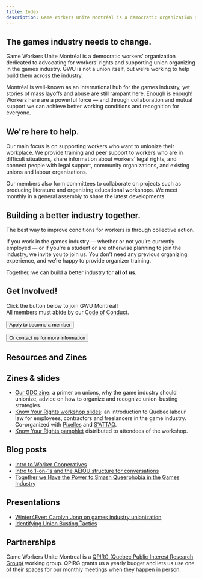 ```yaml
---
title: Index
description: Game Workers Unite Montréal is a democratic organization dedicated to advocating for workers’ rights in the games industry. Join us!
---
```


<Section image="Illu_Distribution" imagePlacement="right">

<h2 id="info">The games industry needs to change.</h2>

Game Workers Unite Montréal is a democratic workers’ organization dedicated to advocating for workers’ rights and supporting union organizing in the games industry. GWU is not a union itself, but we’re working to help build them across the industry.

Montréal is well-known as an international hub for the games industry, yet stories of mass layoffs and abuse are still rampant here. Enough is enough! Workers here are a powerful force — and through collaboration and mutual support we can achieve better working conditions and recognition for everyone.

</Section>


<Section image="Illu_Complain" imagePlacement="left">

## We're here to help.

Our main focus is on supporting workers who want to unionize their workplace. We provide training and peer support to workers who are in difficult situations, share information about workers’ legal rights, and connect people with legal support, community organizations, and existing unions and labour organizations.

Our members also form committees to collaborate on projects such as producing literature and organizing educational workshops. We meet monthly in a general assembly to share the latest developments.

</Section>


<Section image="Illu_Meeting" imagePlacement="right">

## Building a better industry together.

The best way to improve conditions for workers is through collective action.

If you work in the games industry — whether or not you’re currently employed — or if you’re a student or are otherwise planning to join the industry, we invite you to join us. You don’t need any previous organizing experience, and we’re happy to provide organizer training.

Together, we can build a better industry for **all of us**.

</Section>


<Section box image="Illu_JoinGWU" imagePlacement="right">

<h1 id="join">Get Involved!</h1>

Click the button below to join GWU Montréal!<br/>
All members must abide by our [Code of Conduct](/en/codeofconduct).

<Button href="https://docs.google.com/forms/d/e/1FAIpQLSc59I5tMp8fJQJMUDsWoYfdCvLN95nLVIkOg5mKJlaa98vsOw/viewform" icon="map">Apply to become a member</Button>

<Button href="mailto:gwumontreal@gmail.com"><span class="text-base">Or contact us for more information</span></Button>

</Section>


<Section image="Illu_GDCZine" imagePlacement="right">

<h1 id="zines">Resources and Zines</h1>


## Zines & slides

- [Our GDC zine](https://zines.gwumtl.com): a primer on unions, why the game industry should unionize, advice on how to organize and recognize union-busting strategies.
- [Know Your Rights workshop slides](/kyr/KYR_Slides_EN.pdf): an introduction to Quebec labour law for employees, contractors and freelancers in the game industry. <br/>Co-organized with [Pixelles](https://pixelles.ca/) and [S'ATTAQ](http://sattaq.xyz/).
- [Know Your Rights pamphlet](/kyr/KYR_Pamphlet_EN.pdf) distributed to attendees of the workshop.


## Blog posts

- [Intro to Worker Cooperatives](https://medium.com/@gwumlit/intro-to-worker-cooperatives-fbbeb0fd2c5a)
- [Intro to 1-on-1s and the AEIOU structure for conversations](https://medium.com/@gwumlit/intro-to-1-on-1s-and-the-aeiou-structure-for-conversations-b8b5331ffd96)
- [Together we Have the Power to Smash Queerphobia in the Games Industry](https://medium.com/@gwumlit/together-we-have-the-power-to-smash-queerphobia-in-the-games-industry-6d78ec7e54cb)


## Presentations

- [Winter4Ever: Carolyn Jong on games industry unionization](https://youtu.be/pxzg-7gXGfI)
- [Identifying Union Busting Tactics](https://medium.com/@gwumlit/identifying-union-busting-tactics-110d45cc05ba)

</Section>


<Section image="Illu_Protest" imagePlacement="left">

# Partnerships

Game Workers Unite Montreal is a <a href="https://www.qpirgconcordia.org/">QPIRG (Quebec Public Interest Research Group)</a> working group. QPIRG grants us a yearly budget and lets us use one of their spaces for our monthly meetings when they happen in person.

</Section>


